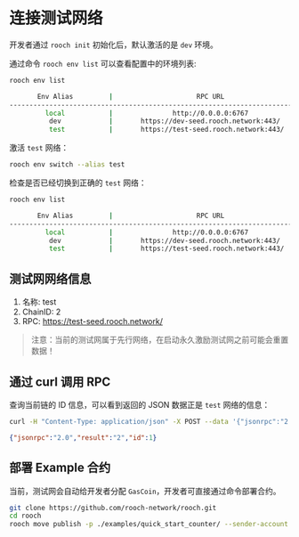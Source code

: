 # 连接测试网络

开发者通过 `rooch init` 初始化后，默认激活的是 `dev` 环境。

通过命令 `rooch env list` 可以查看配置中的环境列表:

```bash
rooch env list
```

```bash
       Env Alias         |                     RPC URL                      |                  Websocket URL                   |  Active Env
---------------------------------------------------------------------------------------------------------------------------------------------------------
         local           |               http://0.0.0.0:6767                |                       Null                       |
          dev            |       https://dev-seed.rooch.network:443/        |                       Null                       |     True
          test           |       https://test-seed.rooch.network:443/       |                       Null                       |
```

激活 `test` 网络：

```bash
rooch env switch --alias test
```

检查是否已经切换到正确的 `test` 网络：

```bash
rooch env list
```

```bash
       Env Alias         |                     RPC URL                      |                  Websocket URL                   |  Active Env
---------------------------------------------------------------------------------------------------------------------------------------------------------
         local           |               http://0.0.0.0:6767                |                       Null                       |
          dev            |       https://dev-seed.rooch.network:443/        |                       Null                       |
          test           |       https://test-seed.rooch.network:443/       |                       Null                       |     True
```

## 测试网网络信息

1. 名称: test
2. ChainID: 2
3. RPC: https://test-seed.rooch.network/

> 注意：当前的测试网属于先行网络，在启动永久激励测试网之前可能会重置数据！

## 通过 curl 调用 RPC

查询当前链的 ID 信息，可以看到返回的 JSON 数据正是 `test` 网络的信息：

```bash
curl -H "Content-Type: application/json" -X POST --data '{"jsonrpc":"2.0","method":"rooch_getChainID","params":[],"id":1}' https://test-seed.rooch.network
```

```json
{"jsonrpc":"2.0","result":"2","id":1}
```

## 部署 Example 合约

当前，测试网会自动给开发者分配 `GasCoin`，开发者可直接通过命令部署合约。

```bash
git clone https://github.com/rooch-network/rooch.git
cd rooch
rooch move publish -p ./examples/quick_start_counter/ --sender-account default --named-addresses quick_start_counter=default
```
